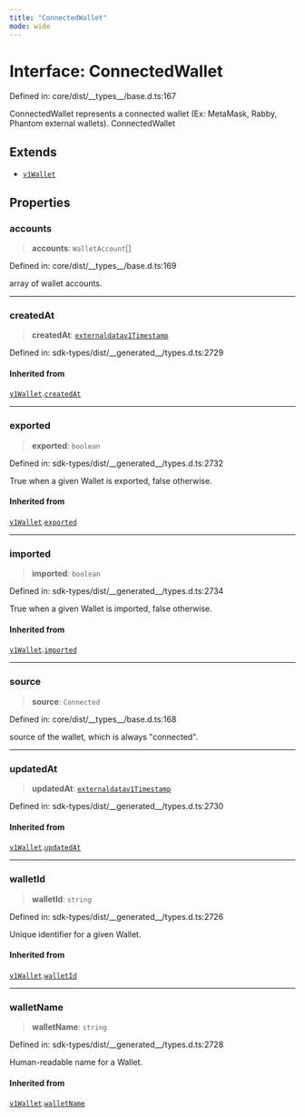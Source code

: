 ```yaml
---
title: "ConnectedWallet"
mode: wide
---
```

  
# Interface: ConnectedWallet

Defined in: core/dist/\_\_types\_\_/base.d.ts:167

ConnectedWallet represents a connected wallet (Ex: MetaMask, Rabby, Phantom external wallets).
 ConnectedWallet

## Extends

- [`v1Wallet`](../../../_turnkey/sdk-types/v1Wallet/readme)

## Properties

### accounts

> **accounts**: `WalletAccount`[]

Defined in: core/dist/\_\_types\_\_/base.d.ts:169

array of wallet accounts.

***

### createdAt

> **createdAt**: [`externaldatav1Timestamp`](../../../_turnkey/sdk-types/externaldatav1Timestamp/readme)

Defined in: sdk-types/dist/\_\_generated\_\_/types.d.ts:2729

#### Inherited from

[`v1Wallet`](../../../_turnkey/sdk-types/v1Wallet/readme).[`createdAt`](../../../_turnkey/sdk-types/v1Wallet/readme#createdat)

***

### exported

> **exported**: `boolean`

Defined in: sdk-types/dist/\_\_generated\_\_/types.d.ts:2732

True when a given Wallet is exported, false otherwise.

#### Inherited from

[`v1Wallet`](../../../_turnkey/sdk-types/v1Wallet/readme).[`exported`](../../../_turnkey/sdk-types/v1Wallet/readme#exported)

***

### imported

> **imported**: `boolean`

Defined in: sdk-types/dist/\_\_generated\_\_/types.d.ts:2734

True when a given Wallet is imported, false otherwise.

#### Inherited from

[`v1Wallet`](../../../_turnkey/sdk-types/v1Wallet/readme).[`imported`](../../../_turnkey/sdk-types/v1Wallet/readme#imported)

***

### source

> **source**: `Connected`

Defined in: core/dist/\_\_types\_\_/base.d.ts:168

source of the wallet, which is always "connected".

***

### updatedAt

> **updatedAt**: [`externaldatav1Timestamp`](../../../_turnkey/sdk-types/externaldatav1Timestamp/readme)

Defined in: sdk-types/dist/\_\_generated\_\_/types.d.ts:2730

#### Inherited from

[`v1Wallet`](../../../_turnkey/sdk-types/v1Wallet/readme).[`updatedAt`](../../../_turnkey/sdk-types/v1Wallet/readme#updatedat)

***

### walletId

> **walletId**: `string`

Defined in: sdk-types/dist/\_\_generated\_\_/types.d.ts:2726

Unique identifier for a given Wallet.

#### Inherited from

[`v1Wallet`](../../../_turnkey/sdk-types/v1Wallet/readme).[`walletId`](../../../_turnkey/sdk-types/v1Wallet/readme#walletid)

***

### walletName

> **walletName**: `string`

Defined in: sdk-types/dist/\_\_generated\_\_/types.d.ts:2728

Human-readable name for a Wallet.

#### Inherited from

[`v1Wallet`](../../../_turnkey/sdk-types/v1Wallet/readme).[`walletName`](../../../_turnkey/sdk-types/v1Wallet/readme#walletname)
